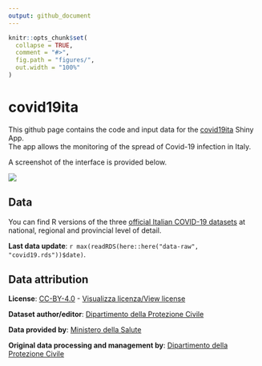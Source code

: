 ```yaml
---
output: github_document
---
```


<!-- README.md is generated from README.Rmd. Please edit that file -->

```r
knitr::opts_chunk$set(
  collapse = TRUE,
  comment = "#>",
  fig.path = "figures/",
  out.width = "100%"
)
```


# covid19ita

This github page contains the code and input data for the [covid19ita](https://sgeremia.shinyapps.io/covid19ita/) Shiny App.   
The app allows the monitoring of the spread of Covid-19 infection in Italy.

A screenshot of the interface is provided below.

![](figures/app-interface.png)

## Data

You can find R versions of the three [official Italian COVID-19
datasets](https://github.com/pcm-dpc/COVID-19/) at national, regional
and provincial level of detail.

**Last data update**:
`r max(readRDS(here::here("data-raw", "covid19.rds"))$date)`.

## Data attribution

**License**:
[CC-BY-4.0](https://creativecommons.org/licenses/by/4.0/deed.en) -
[Visualizza licenza/View
license](https://github.com/pcm-dpc/COVID-19/blob/master/LICENSE)

**Dataset author/editor**: [Dipartimento della
Protezione Civile](http://www.protezionecivile.it/)

**Data provided by**: [Ministero della
Salute](http://www.salute.gov.it/)

**Original data processing and management by**: [Dipartimento della Protezione
Civile](http://www.protezionecivile.it/)


